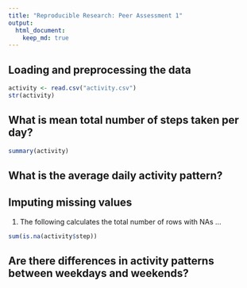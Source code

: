 ```yaml
---
title: "Reproducible Research: Peer Assessment 1"
output: 
  html_document:
    keep_md: true
---
```



## Loading and preprocessing the data
```r
activity <- read.csv("activity.csv")
str(activity)
```


## What is mean total number of steps taken per day?
```r
summary(activity)
```

## What is the average daily activity pattern?



## Imputing missing values
1. The following calculates the total number of rows with NAs ...
```r
sum(is.na(activity$step))
```


## Are there differences in activity patterns between weekdays and weekends?
